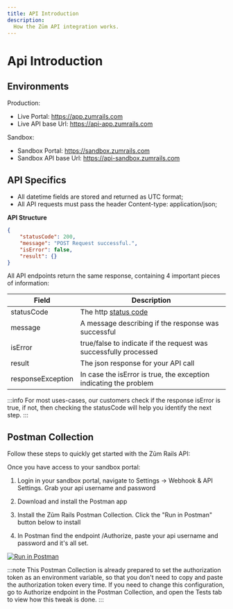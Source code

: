 ```yaml
---
title: API Introduction
description:
  How the Zūm API integration works.
---
```


# Api Introduction

## Environments

Production:

- Live Portal: <https://app.zumrails.com>
- Live API base Url: <https://api-app.zumrails.com>

Sandbox:

- Sandbox Portal: <https://sandbox.zumrails.com>
- Sandbox API base Url: <https://api-sandbox.zumrails.com>

## API Specifics

- All datetime fields are stored and returned as UTC format;
- All API requests must pass the header Content-type: application/json;

**API Structure**

```json
{
    "statusCode": 200,
    "message": "POST Request successful.",
    "isError": false,
    "result": {}
}
```

All API endpoints return the same response, containing 4 important pieces of information:

Field | Description
-------------- | --------------
statusCode | The http [status code](./errors)
message | A message describing if the response was successful
isError | true/false to indicate if the request was successfully processed
result | The json response for your API call
responseException | In case the isError is true, the exception indicating the problem

:::info
For most uses-cases, our customers check if the response isError is true, if not, then checking the statusCode will help you identify the next step.
:::

## Postman Collection

Follow these steps to quickly get started with the Zũm Rails API:

Once you have access to your sandbox portal:

1) Login in your sandbox portal, navigate to Settings -> Webhook & API Settings. Grab your api username and password

2) Download and install the Postman app

3) Install the Zũm Rails Postman Collection. Click the "Run in Postman" button below to install

4) In Postman find the endpoint /Authorize, paste your api username and password and it's all set.

[![Run in Postman](https://run.pstmn.io/button.svg)](https://god.postman.co/run-collection/10947695989d0c951b02?action=collection%2Fimport)

:::note
This Postman Collection is already prepared to set the authorization token as an environment variable, so that you don't need to copy and paste the authorization token every time. If you need to change this configuration, go to Authorize endpoint in the Postman Collection, and open the Tests tab to view how this tweak is done.
:::